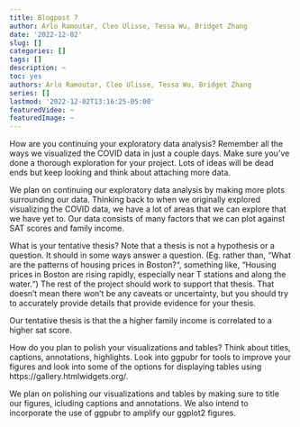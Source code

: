 ```yaml
---
title: Blogpost 7
author: Arlo Ramoutar, Cleo Ulisse, Tessa Wu, Bridget Zhang
date: '2022-12-02'
slug: []
categories: []
tags: []
description: ~
toc: yes
authors: Arlo Ramoutar, Cleo Ulisse, Tessa Wu, Bridget Zhang
series: []
lastmod: '2022-12-02T13:16:25-05:00'
featuredVideo: ~
featuredImage: ~
---
```


How are you continuing your exploratory data analysis? Remember all the ways we visualized the COVID data in just a couple days. Make sure you’ve done a thorough exploration for your project. Lots of ideas will be dead ends but keep looking and think about attaching more data.

We plan on continuing our exploratory data analysis by making more plots surrounding our data. Thinking back to when we originally explored visualizing the COVID data, we have a lot of areas that we can explore that we have yet to. Our data consists of many factors that we can plot against SAT scores and family income. 

What is your tentative thesis? Note that a thesis is not a hypothesis or a question. It should in some ways answer a question. (Eg. rather than, “What are the patterns of housing prices in Boston?“, something like, “Housing prices in Boston are rising rapidly, especially near T stations and along the water.“) The rest of the project should work to support that thesis. That doesn’t mean there won’t be any caveats or uncertainty, but you should try to accurately  provide details that provide evidence for your thesis.

Our tentative thesis is that the a higher family income is correlated to a higher sat score. 

How do you plan to polish your visualizations and tables? Think about titles, captions, annotations, highlights. Look into ggpubr for tools to improve your figures and look into some of the options for displaying tables using https://gallery.htmlwidgets.org/.

We plan on polishing our visualizations and tables by making sure to title our figures, icluding captions and annotations. We also intend to incorporate the use of ggpubr to amplify our ggplot2 figures. 

